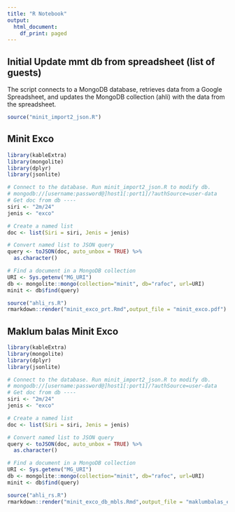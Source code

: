 ```yaml
---
title: "R Notebook"
output:
  html_document:
    df_print: paged
---
```


## Initial Update mmt db from spreadsheet (list of guests)
The script connects to a MongoDB database, retrieves data from a Google Spreadsheet, and updates the MongoDB collection (ahli) with the data from the spreadsheet.

```r
source("minit_import2_json.R")
```

## Minit Exco

```r
library(kableExtra)
library(mongolite)
library(dplyr)
library(jsonlite)

# Connect to the database. Run minit_import2_json.R to modify db.
# mongodb://[username:password@]host1[:port1]/?authSource=user-data
# Get doc from db ----
siri <- "2m/24"
jenis <- "exco"

# Create a named list
doc <- list(Siri = siri, Jenis = jenis)

# Convert named list to JSON query
query <- toJSON(doc, auto_unbox = TRUE) %>% 
  as.character()

# Find a document in a MongoDB collection
URI <- Sys.getenv("MG_URI")
db <- mongolite::mongo(collection="minit", db="rafoc", url=URI)
minit <- db$find(query) 

source("ahli_rs.R")
rmarkdown::render("minit_exco_prt.Rmd",output_file = "minit_exco.pdf")
```
## Maklum balas Minit Exco

```r
library(kableExtra)
library(mongolite)
library(dplyr)
library(jsonlite)

# Connect to the database. Run minit_import2_json.R to modify db.
# mongodb://[username:password@]host1[:port1]/?authSource=user-data
# Get doc from db ----
siri <- "2m/24"
jenis <- "exco"

# Create a named list
doc <- list(Siri = siri, Jenis = jenis)

# Convert named list to JSON query
query <- toJSON(doc, auto_unbox = TRUE) %>% 
  as.character()

# Find a document in a MongoDB collection
URI <- Sys.getenv("MG_URI")
db <- mongolite::mongo(collection="minit", db="rafoc", url=URI)
minit <- db$find(query) 

source("ahli_rs.R")
rmarkdown::render("minit_exco_db_mbls.Rmd",output_file = "maklumbalas_exco.pdf")
```